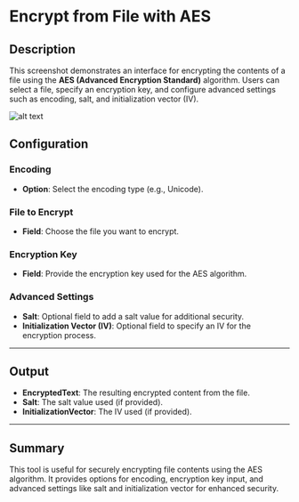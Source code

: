 # Encrypt from File with AES

## Description

This screenshot demonstrates an interface for encrypting the contents of a file using the **AES (Advanced Encryption Standard)** algorithm. Users can select a file, specify an encryption key, and configure advanced settings such as encoding, salt, and initialization vector (IV).

![alt text](../../../assets/cryptography/encrypt-from-file-with-aes.png)

## Configuration

### Encoding

- **Option**: Select the encoding type (e.g., Unicode).

### File to Encrypt

- **Field**: Choose the file you want to encrypt.

### Encryption Key

- **Field**: Provide the encryption key used for the AES algorithm.

### Advanced Settings

- **Salt**: Optional field to add a salt value for additional security.
- **Initialization Vector (IV)**: Optional field to specify an IV for the encryption process.

---

## Output

- **EncryptedText**: The resulting encrypted content from the file.
- **Salt**: The salt value used (if provided).
- **InitializationVector**: The IV used (if provided).

---

## Summary

This tool is useful for securely encrypting file contents using the AES algorithm. It provides options for encoding, encryption key input, and advanced settings like salt and initialization vector for enhanced security.